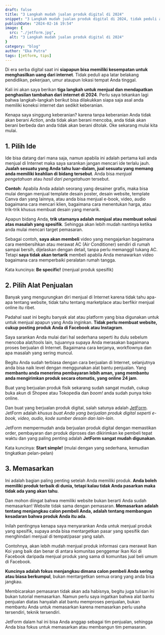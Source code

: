 ```yaml
---
draft: false
title: "3 Langkah mudah jualan produk digital di 2024"
snippet: "3 Langkah mudah jualan produk digital di 2024, tidak peduli apa latar belakang pendidikan, pekerjaan, umur ataupun lokasi tempat Anda tinggal."
publishDate: "2024-02-16 19:54"
image: {
  src: "./jetform.jpg",
  alt: "3 Langkah mudah jualan produk digital di 2024"
}
category: "blog"
author: "Eka Putra"
tags: [jetform, tips]
---
```


Di era serba digital saat ini **siapapun bisa memiliki kesempatan untuk menghasilkan uang dari internet**.
Tidak peduli apa latar belakang pendidikan, pekerjaan, umur ataupun lokasi tempat Anda tinggal.

Kali ini akan saya berikan **tiga langkah untuk menjual dan mendapatkan penghasilan tambahan dari internet di 2024**.
Perlu saya tekankan lagi bahwa langkah-langkah berikut bisa dilakukkan siapa saja asal anda memiliki koneksi internet dan sedikit keberanian.

Kenapa saya singgung keberanian? karena tanpa keberanian Anda tidak akan berani _Action_, anda tidak akan berani mencoba, anda tidak akan berani berbeda dan anda tidak akan berani ditolak. Oke sekarang mulai kita mulai.

## 1. Pilih Ide

Ide bisa datang dari mana saja, namun apabila ini adalah pertama kali anda menjual di Internet maka saya sarankan jangan mencari ide terlalu jauh.
**Jualah sesuatu yang Anda tahu luar-dalam, jual sesuatu yang memang anda memiliki keahlian di bidang tersebut**. Anda bisa _menjual pengetahuan_ atau _hasil dari pengetahuan_ tersebut.

**Contoh**: Apabila Anda adalah seorang yang desainer grafis, maka bisa mulai dengan menjual template desain poster, desain website, template Canva dan yang lainnya, atau anda bisa menjual e-book, video, audio bagaimana cara mencari klien, bagaimana cara menentukan harga, atau trik-trik khusus membuat desain yang menarik.

Apapun bidang Anda, **trik utamanya adalah menjual atau membuat solusi atas masalah yang spesifik**. Sehingga akan lebih mudah nantinya ketika anda mulai mencari target pemasaran.

Sebagai contoh, **saya akan membeli** video yang mengajarkan bagaimana cara membersihkan atau merawat AC (Air Conditioner) sendiri di rumah sampai bersih, dijelaskan dengan detail, tanpa perlu memanggil tukang AC.
Tetapi **saya tidak akan tertarik** membeli apabila Anda menawarkan video bagaimana cara memperbaiki peralatan rumah tangga.

Kata kuncinya: **Be specific!** (menjual produk spesifik)

## 2. Pilih Alat Penjualan

Banyak yang mengurungkan diri menjual di Internet karena tidak tahu apa-apa tentang website, tidak tahu tentang marketplace atau berfikir menjual online itu ribet.

Padahal saat ini begitu banyak alat atau platform yang bisa digunakan untuk untuk menjual apapun yang Anda inginkan.
**Tidak perlu membuat website, cukup posting produk Anda di Facebook atau Instagram**.

Saya sarankan Anda mulai dari hal sederhana seperti itu dulu sebelum mencoba alat/tools lain, tujuannya supaya Anda merasakan bagaimana proses berjualan di Internet.
Bagaimana cara kerjanya, workflownya dan apa masalah yang sering muncul.

Begitu Anda sudah terbiasa dengan cara berjualan di Internet, selanjutnya anda bisa naik level dengan menggunakan alat bantu penjualan.
Yang **membantu anda menerima pembayaran lebih aman, yang membantu anda mengirimkan produk secara otomatis, yang online 24 jam**.

Buat yang berjualan produk fisik sekarang sudah sangat mudah, cukup buka akun di Shopee atau Tokopedia dan _boom!_ anda sudah punya toko online.

Dan buat yang berjualan produk digital, salah satunya adalah [JetForm](https://www.jetform.me/). JetForm adalah _khusus buat Anda yang berjualan produk digital seperti e-book, video, audio, kode sumber desain dan lain-lain_.

JetForm mempermudah anda berjualan produk digital dengan memastikan order, pembayaran dan produk diproses dan dikirimkan ke pembeli tepat waktu dan yang paling penting adalah **JetForm sangat mudah digunakan**.

Kata kuncinya: **Start simple!** (mulai dengan yang sederhana, kemudian tingkatkan pelan-pelan)

## 3. Memasarkan

Ini adalah bagian paling penting setelah Anda memiliki produk. **Anda boleh memiliki produk terbaik di dunia, tetapi kalau tidak Anda pasarkan maka tidak ada yang akan tahu**.

Dan mohon diingat bahwa memiliki website bukan berarti Anda sudah memasarkan! Website tidak sama dengan pemasaran.
**Memasarkan adalah tentang menjangkau calon pembeli Anda, adalah tentang membangun kesadaran bahwa produk Anda itu ada**.

Inilah pentingnya kenapa saya menyarankan Anda untuk menjual produk yang spesifik, supaya anda bisa mentargetkan pasar yang spesifik dan menghindari menjual di tempat/pasar yang salah.

Contohnya, akan lebih mudah menjual produk informasi cara merawat Ikan Koi yang baik dan benar di antara komunitas penggemar Ikan Koi di Facebook daripada menjual produk yang sama di komunitas jual beli umum di Facebook.

**Kuncinya adalah fokus menjangkau dimana calon pembeli Anda sering atau biasa berkumpul**, bukan mentargetkan semua orang yang anda bisa jangkau.

Membicarakan pemasaran tidak akan ada habisnya, begitu juga tulisan ini bukan tutorial memasarkan. Namun perlu saya ingatkan bahwa alat bantu penjualan diatas hanyalah alat bantu memproses penjualan, bukan membantu Anda untuk memasarkan karena memasarkan perlu usaha tersendiri, teknik tersendiri.

JetForm dalam hal ini bisa Anda anggap sebagai tim penjualan, sehingga Anda bisa fokus untuk memasarkan atau membangun tim pemasaran.